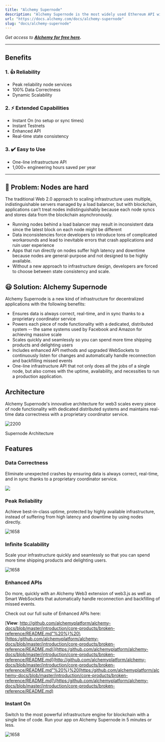 ```yaml
---
title: "Alchemy Supernode"
description: "Alchemy Supernode is the most widely used Ethereum API with all the functionality of a node, but with supercharged reliability, data correctness, and scalability."
url: "https://docs.alchemy.com/docs/alchemy-supernode"
slug: "docs/alchemy-supernode"
---
```


*Get access to* [***Alchemy for free here***](https://alchemy.com/?r=affiliate:e68b2f77-7fc7-4ef7-8e9c-cdfea869b9b5)***.***

***

## Benefits

### 1. 👍 Reliability

* Peak reliability node services
* 100% Data Correctness
* Dynamic Scalability

### 2. ⚡ Extended Capabilities

* Instant On (no setup or sync times)
* Instant Testnets
* Enhanced API
* Real-time state consistency

### 3. ✔️ Easy to Use

* One-line infrastructure API
* 1,000+ engineering hours saved per year

***

## 🥱 Problem: Nodes are hard

The traditional Web 2.0 approach to scaling infrastructure uses multiple, indistinguishable servers managed by a load balancer, but with blockchain, applications can’t treat nodes indistinguishably because each node syncs and stores data from the blockchain asynchronously.

* Running nodes behind a load balancer may result in inconsistent data since the latest block on each node might be different
* Data inconsistencies force developers to introduce tons of complicated workarounds and lead to inevitable errors that crash applications and ruin user experience
* Apps that run directly on nodes suffer high latency and downtime because nodes are general-purpose and not designed to be highly available.
* Without a new approach to infrastructure design, developers are forced to choose between state consistency and scale.

## 😃 Solution: Alchemy Supernode

Alchemy Supernode is a new kind of infrastructure for decentralized applications with the following benefits:

* Ensures data is always correct, real-time, and in sync thanks to a proprietary coordinator service
* Powers each piece of node functionality with a dedicated, distributed system -- the same systems used by Facebook and Amazon for achieving massive scale
* Scales quickly and seamlessly so you can spend more time shipping products and delighting users
* Includes enhanced API methods and upgraded WebSockets to continuously listen for changes and automatically handle reconnection and backfilling missed events
* One-line infrastructure API that not only does all the jobs of a single node, but also comes with the uptime, availability, and necessities to run a production application.

## Architecture

Alchemy Supernode's innovative architecture for web3 scales every piece of node functionality with dedicated distributed systems and maintains real-time data correctness with a proprietary coordinator service.

![2200](66f6e2d-supernode_architecture_.png "supernode architecture .png")

Supernode Architecture

## Features

### Data Correctness

Eliminate unexpected crashes by ensuring data is always correct, real-time, and in sync thanks to a proprietary coordinator service.

![](5f2a1001e4061b01c4ceb5f9_Supernode%20-%20Data%20Co%20animation%203.gif)

### Peak Reliability

Achieve best-in-class uptime, protected by highly available infrastructure, instead of suffering from high latency and downtime by using nodes directly.

![1658](10c7560-supernode_uptime.png "supernode uptime.png")

### Infinite Scalability

Scale your infrastructure quickly and seamlessly so that you can spend more time shipping products and delighting users.

![1658](797a40d-supernode_scalability.png "supernode scalability.png")

### Enhanced APIs

Do more, quickly with an Alchemy Web3 extension of web3.js as well as Smart WebSockets that automatically handle reconnection and backfilling of missed events.

Check out our full suite of Enhanced APIs here:

[**View**: http://github.com/alchemyplatform/alchemy-docs/blob/master/introduction/core-products/broken-reference/README.md"%20%}%20\[https:/github.com/alchemyplatform/alchemy-docs/blob/master/introduction/core-products/broken-reference/README.md\](https:/github.com/alchemyplatform/alchemy-docs/blob/master/introduction/core-products/broken-reference/README.md](http://github.com/alchemyplatform/alchemy-docs/blob/master/introduction/core-products/broken-reference/README.md"%20%}%20[https:/github.com/alchemyplatform/alchemy-docs/blob/master/introduction/core-products/broken-reference/README.md]\(https:/github.com/alchemyplatform/alchemy-docs/blob/master/introduction/core-products/broken-reference/README.md)

### Instant On

Switch to the most powerful infrastructure engine for blockchain with a single line of code. Run your app on Alchemy Supernode in 5 minutes or less.

![1658](6cb2bb5-supernode_instant_on.png "supernode instant on.png")
